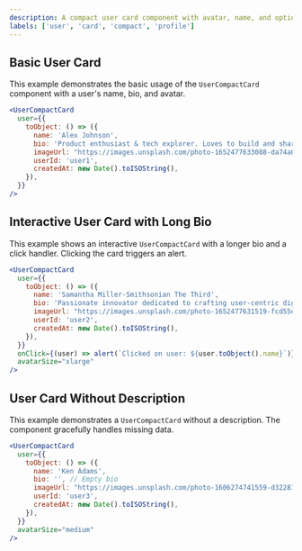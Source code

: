 ```yaml
---
description: A compact user card component with avatar, name, and optional description.
labels: ['user', 'card', 'compact', 'profile']
---
```


## Basic User Card

This example demonstrates the basic usage of the `UserCompactCard` component with a user's name, bio, and avatar.

```jsx
<UserCompactCard
  user={{
    toObject: () => ({
      name: 'Alex Johnson',
      bio: 'Product enthusiast & tech explorer. Loves to build and share.',
      imageUrl: "https://images.unsplash.com/photo-1652477633088-da74a0225dfc?ixid=M3w3MDc2NDF8MHwxfHNlYXJjaHwxfHxwZXJzb24lMjBwb3J0cmFpdHxlbnwxfDF8fG9yYW5nZXwxNzQ5NTk4NjE3fDA&ixlib=rb-4.1.0",
      userId: 'user1',
      createdAt: new Date().toISOString(),
    }),
  }}
/>
```
## Interactive User Card with Long Bio
This example shows an interactive `UserCompactCard` with a longer bio and a click handler. Clicking the card triggers an alert.
```jsx
<UserCompactCard
  user={{
    toObject: () => ({
      name: 'Samantha Miller-Smithsonian The Third',
      bio: 'Passionate innovator dedicated to crafting user-centric digital experiences. Always on the lookout for the next big thing in AI and SaaS. Let\'s connect and build something amazing together! My current focus is on democratizing access to advanced technology.',
      imageUrl: "https://images.unsplash.com/photo-1652477631519-fcd55def4e18?ixid=M3w3MDc2NDF8MHwxfHNlYXJjaHwyfHxwZXJzb24lMjBwb3J0cmFpdHxlbnwxfDF8fG9yYW5nZXwxNzQ5NTk4NjE3fDA&ixlib=rb-4.1.0",
      userId: 'user2',
      createdAt: new Date().toISOString(),
    }),
  }}
  onClick={(user) => alert(`Clicked on user: ${user.toObject().name}`)}
  avatarSize="xlarge"
/>
```
## User Card Without Description
This example demonstrates a `UserCompactCard` without a description. The component gracefully handles missing data.
```jsx
<UserCompactCard
  user={{
    toObject: () => ({
      name: 'Ken Adams',
      bio: '', // Empty bio
      imageUrl: "https://images.unsplash.com/photo-1606274741559-d322810275c4?ixid=M3w3MDc2NDF8MHwxfHNlYXJjaHwzfHxwZXJzb24lMjBwb3J0cmFpdHxlbnwxfDF8fG9yYW5nZXwxNzQ5NTk4NjE3fDA&ixlib=rb-4.1.0",
      userId: 'user3',
      createdAt: new Date().toISOString(),
    }),
  }}
  avatarSize="medium"
/>